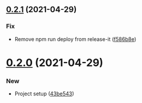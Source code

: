 <Meta title="Documentation/Changelog" />

## [0.2.1](https://gitlab.com/pomodoro-ch/styleguide/compare/0.2.0...0.2.1) (2021-04-29)


### Fix

* Remove npm run deploy from release-it ([f586b8e](https://gitlab.com/pomodoro-ch/styleguide/commit/f586b8e6031bbf62977b3d5f5eddd5036acb4fce))



# [0.2.0](https://gitlab.com/pomodoro-ch/styleguide/compare/0.2.0...0.2.1) (2021-04-29)


### New

* Project setup ([43be543](https://gitlab.com/pomodoro-ch/styleguide/commit/43be543cf7b6a00fc13ce8d278cfa5b18a729254))
